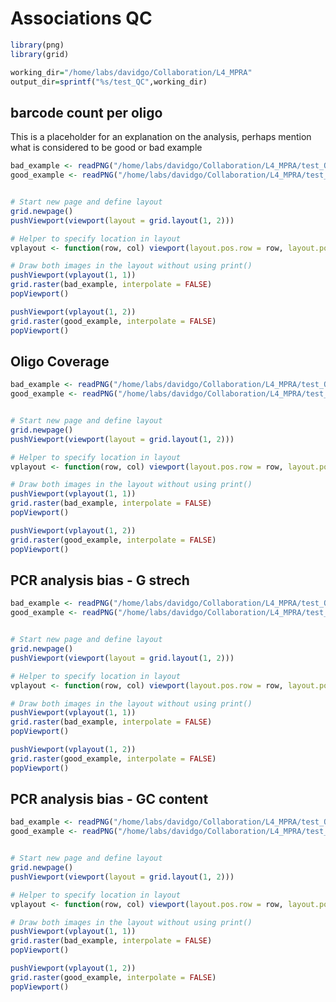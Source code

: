 # Associations QC



```r
library(png)
library(grid)
```

```r
working_dir="/home/labs/davidgo/Collaboration/L4_MPRA"
output_dir=sprintf("%s/test_QC",working_dir)
```

## barcode count per oligo

This is a placeholder for an explanation on the analysis, perhaps mention what
is considered to be good or bad example

```r


bad_example <- readPNG("/home/labs/davidgo/Collaboration/L4_MPRA/test_QC/satmutMPRA_L4a4/barcode count per oligo with zero.png",native = T)
good_example <- readPNG("/home/labs/davidgo/Collaboration/L4_MPRA/test_QC/humanMPRA_L3a2/barcode count per oligo with zero.png",native = T)


# Start new page and define layout
grid.newpage()
pushViewport(viewport(layout = grid.layout(1, 2)))

# Helper to specify location in layout
vplayout <- function(row, col) viewport(layout.pos.row = row, layout.pos.col = col)

# Draw both images in the layout without using print()
pushViewport(vplayout(1, 1))
grid.raster(bad_example, interpolate = FALSE)
popViewport()

pushViewport(vplayout(1, 2))
grid.raster(good_example, interpolate = FALSE)
popViewport()
```


## Oligo Coverage

```r


bad_example <- readPNG("/home/labs/davidgo/Collaboration/L4_MPRA/test_QC/satmutMPRA_L4a4/Retrieved oligos by barcode threshold.png",native = T)
good_example <- readPNG("/home/labs/davidgo/Collaboration/L4_MPRA/test_QC/humanMPRA_L3a2/Retrieved oligos by barcode threshold.png",native = T)


# Start new page and define layout
grid.newpage()
pushViewport(viewport(layout = grid.layout(1, 2)))

# Helper to specify location in layout
vplayout <- function(row, col) viewport(layout.pos.row = row, layout.pos.col = col)

# Draw both images in the layout without using print()
pushViewport(vplayout(1, 1))
grid.raster(bad_example, interpolate = FALSE)
popViewport()

pushViewport(vplayout(1, 2))
grid.raster(good_example, interpolate = FALSE)
popViewport()
```


## PCR analysis bias - G strech

```r


bad_example <- readPNG("/home/labs/davidgo/Collaboration/L4_MPRA/test_QC/satmutMPRA_L4a3/barcodes per oligo by G strech.png",native = T)
good_example <- readPNG("/home/labs/davidgo/Collaboration/L4_MPRA/test_QC/humanMPRA_L3a1/barcodes per oligo by G strech.png",native = T)


# Start new page and define layout
grid.newpage()
pushViewport(viewport(layout = grid.layout(1, 2)))

# Helper to specify location in layout
vplayout <- function(row, col) viewport(layout.pos.row = row, layout.pos.col = col)

# Draw both images in the layout without using print()
pushViewport(vplayout(1, 1))
grid.raster(bad_example, interpolate = FALSE)
popViewport()

pushViewport(vplayout(1, 2))
grid.raster(good_example, interpolate = FALSE)
popViewport()
```


## PCR analysis bias - GC content

```r


bad_example <- readPNG("/home/labs/davidgo/Collaboration/L4_MPRA/test_QC/humanMPRA_L3a1/reads per oligo by gc.png",native = T)
good_example <- readPNG("/home/labs/davidgo/Collaboration/L4_MPRA/test_QC/satmutMPRA_L4a3/reads per oligo by gc.png",native = T)


# Start new page and define layout
grid.newpage()
pushViewport(viewport(layout = grid.layout(1, 2)))

# Helper to specify location in layout
vplayout <- function(row, col) viewport(layout.pos.row = row, layout.pos.col = col)

# Draw both images in the layout without using print()
pushViewport(vplayout(1, 1))
grid.raster(bad_example, interpolate = FALSE)
popViewport()

pushViewport(vplayout(1, 2))
grid.raster(good_example, interpolate = FALSE)
popViewport()
```


```r

```

```r

```

```r

```
